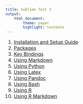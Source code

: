```yaml
---
title: Sublime Text 3
output:
    html_document:
        theme: paper
        highlight: textmate
---
```

<font size="3">

1. [Installation and Setup Guide](sublime_text/installation_setup.html)
2. [Packages](sublime_text/packages.html)
3. [Key Bindings](sublime_text/key_bindings.html)
4. [Using Markdown](sublime_text/markdown.html)
5. [Using Python](sublime_text/python.html)
6. [Using Latex](sublime_text/latex.html)
7. [Using Pandoc](sublime_text/pandoc.html)
8. [Using Bash](sublime_text/bash.html)
9. [Using R](sublime_text/R.html)
10. [Using R Markdown](sublime_text/r_markdown.html)

</font>
